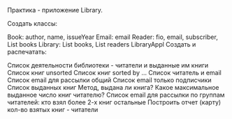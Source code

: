 Практика - приложение Library.

Создать классы:

Book: author, name, issueYear
Email: email
Reader: fio, email, subscriber, List books
Library: List books, List readers
LibraryAppl
Создать и распечатать:

Список деятельности библиотеки - читатели и выданные им книги
Список книг unsorted
Список книг sorted by ...
Список читатель и email
Список email для рассылки общий
Список email только подписчики
Список выданных книг
Метод, выдана ли книга?
Какое максимальное выданное число книг читателю?
Список email для рассылки по группам читателей:
кто взял более 2-х книг
остальные
Построить отчет (карту) кол-во взятых книг - читатели